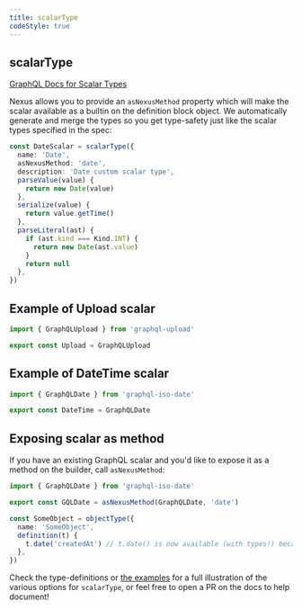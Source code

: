 ```yaml
---
title: scalarType
codeStyle: true
---
```


## scalarType

[GraphQL Docs for Scalar Types](https://graphql.org/learn/schema/#scalar-types)

Nexus allows you to provide an `asNexusMethod` property which will make the scalar available as a builtin on the definition block object. We automatically generate and merge the types so you get type-safety just like the scalar types specified in the spec:

```ts
const DateScalar = scalarType({
  name: 'Date',
  asNexusMethod: 'date',
  description: 'Date custom scalar type',
  parseValue(value) {
    return new Date(value)
  },
  serialize(value) {
    return value.getTime()
  },
  parseLiteral(ast) {
    if (ast.kind === Kind.INT) {
      return new Date(ast.value)
    }
    return null
  },
})
```

## Example of Upload scalar

```ts
import { GraphQLUpload } from 'graphql-upload'

export const Upload = GraphQLUpload
```

## Example of DateTime scalar

```ts
import { GraphQLDate } from 'graphql-iso-date'

export const DateTime = GraphQLDate
```

## Exposing scalar as method

If you have an existing GraphQL scalar and you'd like to expose it as a method on the builder, call `asNexusMethod`:

```ts
import { GraphQLDate } from 'graphql-iso-date'

export const GQLDate = asNexusMethod(GraphQLDate, 'date')
```

```ts
const SomeObject = objectType({
  name: 'SomeObject',
  definition(t) {
    t.date('createdAt') // t.date() is now available (with types!) because of `asNexusMethod`
  },
})
```

Check the type-definitions or [the examples](https://github.com/graphql-nexus/nexus/tree/main/examples) for a full illustration of the various options for `scalarType`, or feel free to open a PR on the docs to help document!
